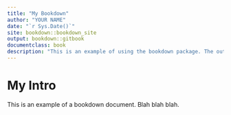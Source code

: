 ```yaml
---
title: "My Bookdown"
author: "YOUR NAME"
date: "`r Sys.Date()`"
site: bookdown::bookdown_site
output: bookdown::gitbook
documentclass: book
description: "This is an example of using the bookdown package. The output format for this example is bookdown::gitbook."
---
```


# My Intro {-}

This is an example of a bookdown document. Blah blah blah.



